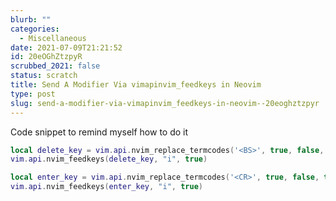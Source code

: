```yaml
---
blurb: ""
categories:
  - Miscellaneous
date: 2021-07-09T21:21:52
id: 20eOGhZtzpyR
scrubbed_2021: false
status: scratch
title: Send A Modifier Via vimapinvim_feedkeys in Neovim
type: post
slug: send-a-modifier-via-vimapinvim_feedkeys-in-neovim--20eoghztzpyr
---
```


Code snippet to remind myself how to do it

```lua
local delete_key = vim.api.nvim_replace_termcodes('<BS>', true, false, true)
vim.api.nvim_feedkeys(delete_key, "i", true)
```

```lua
local enter_key = vim.api.nvim_replace_termcodes('<CR>', true, false, true)
vim.api.nvim_feedkeys(enter_key, "i", true)
```